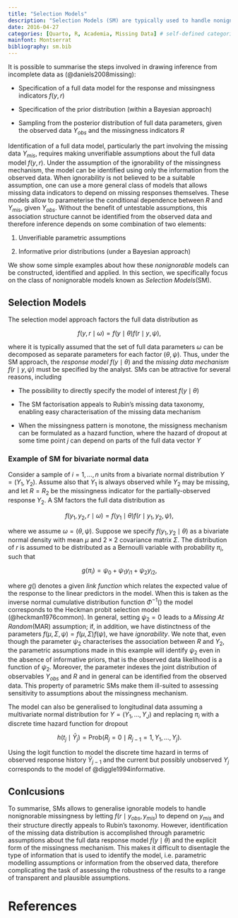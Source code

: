 ```yaml
---
title: "Selection Models"
description: "Selection Models (SM) are typically used to handle nonignorable missingness. They factorise the joint likelihood of measurement process and missingness process into a marginal density of the measurement process and the density of the missingness process conditional on the outcomes, which describes the missing data selection based on the complete data."
date: 2016-04-27
categories: [Quarto, R, Academia, Missing Data] # self-defined categories
mainfont: Montserrat
bibliography: sm.bib
---
```


It is possible to summarise the steps involved in drawing inference from incomplete data as (@daniels2008missing):

* Specification of a full data model for the response and missingness indicators $f(y,r)$

* Specification of the prior distribution (within a Bayesian approach)

* Sampling from the posterior distribution of full data parameters, given the observed data $Y_{obs}$ and the missingness indicators $R$ 

Identification of a full data model, particularly the part involving the missing data $Y_{mis}$, requires making unverifiable assumptions about the full data model $f(y,r)$. Under the assumption of the ignorability of the missingness mechanism, the model can be identified using only the information from the observed data. When ignorability is not believed to be a suitable assumption, one can use a more general class of models that allows missing data indicators to depend on missing responses themselves. These models allow to parameterise the conditional dependence between $R$ and $Y_{mis}$, given $Y_{obs}$. Without the benefit of untestable assumptions, this association structure cannot be identified from the observed data and therefore inference depends on some combination of two elements:

1. Unverifiable parametric assumptions

2. Informative prior distributions (under a Bayesian approach)

We show some simple examples about how these *nonignorable* models can be constructed, identified and applied. In this section, we specifically focus on the class of nonignorable models known as *Selection Models*(SM).

## Selection Models

The selection model approach factors the full data distribution as

$$
f(y,r \mid \omega) = f(y \mid \theta) f(r \mid y,\psi),
$$

where it is typically assumed that the set of full data parameters $\omega$ can be decomposed as separate parameters for each factor $(\theta,\psi)$. Thus, under the SM approach, the *response model* $f(y \mid \theta)$ and the *missing data mechanism* $f(r \mid y, \psi)$ must be specified by the analyst. SMs can be attractive for several reasons, including 

* The possibility to directly specify the model of interest $f(y \mid \theta)$

* The SM factorisation appeals to Rubin's missing data taxonomy, enabling easy characterisation of the missing data mechanism

* When the missingness pattern is monotone, the missigness mechanism can be formulated as a hazard function, where the hazard of dropout at some time point $j$ can depend on parts of the full data vector $Y$

### Example of SM for bivariate normal data

Consider a sample of $i=1,\ldots,n$ units from a bivariate normal distribution $Y=(Y_1,Y_2)$. Assume also that $Y_1$ is always observed while $Y_2$ may be missing, and let $R=R_2$ be the missingness indicator for the partially-observed response $Y_2$. A SM factors the full data distribution as

$$
f(y_1,y_2,r \mid \omega) = f(y_1 \mid \theta)f(r \mid y_1,y_2,\psi),
$$

where we assume $\omega=(\theta,\psi)$. Suppose we specify $f(y_1,y_2 \mid \theta)$ as a bivariate normal density with mean $\mu$ and $2\times2$ covariance matrix $\Sigma$. The distribution of $r$ is assumed to be distributed as a Bernoulli variable with probability $\pi_i$, such that 

$$
g(\pi_i) = \psi_0 + \psi_1y_{i1} + \psi_2y_{i2},
$$

where $g()$ denotes a given *link function* which relates the expected value of the response to the linear predictors in the model. When this is taken as the inverse normal cumulative distribution function $\Phi^{-1}()$ the model corresponds to the Heckman probit selection model (@heckman1976common). In general, setting $\psi_2=0$ leads to a *Missing At Random*(MAR) assumption; if, in addition, we have distinctness of the parameters $f(\mu,\Sigma,\psi)=f(\mu,\Sigma)f(\psi)$, we have *ignorability*. We note that, even though the parameter $\psi_2$ characterises the association between $R$ and $Y_2$, the parametric assumptions made in this example will identify $\psi_2$ even in the absence of informative priors, that is the observed data likelihood is a function of $\psi_2$. Moreover, the parameter indexes the joint distribution of observables $Y_{obs}$ and $R$ and in general can be identified from the observed data. This property of parametric SMs make them ill-suited to assessing sensitivity to assumptions about the missingness mechanism.

The model can also be generalised to longitudinal data assuming a multivariate normal distribution for $Y=(Y_1,\ldots,Y_J)$ and replacing $\pi_i$ with a discrete time hazard function for dropout

$$
h\left(t_j \mid \bar{Y}_{j}\right) = \text{Prob}\left(R_j = 0 \mid R_{j-1} = 1, Y_{1},\ldots,Y_{j} \right).
$$

Using the logit function to model the discrete time hazard in terms of observed response history $\bar{Y}_{j-1}$ and the current but possibly unobserved $Y_j$ corresponds to the model of @diggle1994informative.

## Conlcusions

To summarise, SMs allows to generalise ignorable models to handle nonignorable missingness by letting $f(r \mid y_{obs},y_{mis})$ to depend on $y_{mis}$ and their structure directly appeals to Rubin's taxonomy. However, identification of the missing data distribution is accomplished through parametric assumptions about the full data response model $f(y \mid \theta)$ and the explicit form of the missingness mechanism. This makes it difficult to disentagle the type of information that is used to identify the model, i.e. parametric modelling assumptions or information from the observed data, therefore complicating the task of assessing the robustness of the results to a range of transparent and plausible assumptions.     

# References

